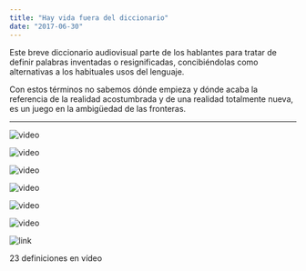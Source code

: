 ```yaml
---
title: "Hay vida fuera del diccionario"
date: "2017-06-30"
---
```


Este breve diccionario audiovisual parte de los hablantes para tratar de definir palabras inventadas o resignificadas, concibiéndolas como alternativas a los habituales usos del lenguaje.

Con estos términos no sabemos dónde empieza y dónde acaba la referencia de la realidad acostumbrada y de una realidad totalmente nueva, es un juego en la ambigüedad de las fronteras.

---

![video](https://vimeo.com/231186198)

![video](https://vimeo.com/233664440)

![video](https://vimeo.com/233027636)

![video](https://vimeo.com/233028073)

![video](https://vimeo.com/231187387)

![video](https://vimeo.com/233027960)

![link](https://vimeo.com/fueradeldiccionario)

23 definiciones en vídeo


